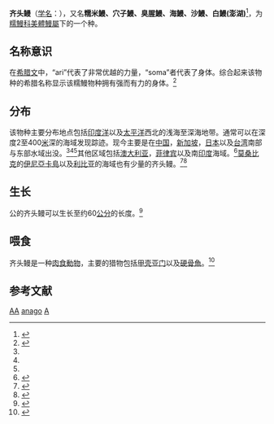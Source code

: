 {{Speciesbox
| taxon = Ariosoma anago
|status = DD
|status_system = IUCN3.1
|status_ref = <ref name=IUCN>{{Cite iucn | author1 = McCosker, J | author2 =  Tighe, K | author3 = Smith, D.G | last-author-amp = yes | title = ''Ariosoma anago'' | volume = 2019 | page =  e.T198980A2546379 | date = 2019 | doi = 10.2305/IUCN.UK.2019-1.RLTS.T198980A2546379.en }}</ref>
| binomial_authority = Temminck & Schlegel, 1846<ref name='id5632'>{{cite web| url =http://www.bioinfo.cn/db05/BjdwSpecies.php?action=view&id=5632| title =齐头鳗| work =《中国动物物种编目数据库》| publisher =中国科学院微生物研究所| author =中国科学院动物研究所| accessdate =2009-04-11| deadurl =yes| archiveurl =https://web.archive.org/web/20160305011646/http://www.bioinfo.cn/db05/BjdwSpecies.php?action=view&id=5632| archivedate =2016-03-05}}</ref>
| synonyms_ref = <ref name="Search FishBase">{{cite web | title=Synonyms of Ariosoma anago (Temminck & Schlegel, 1846) | website=Search FishBase | url=https://www.fishbase.de/Nomenclature/SynonymsList.php?ID=8234&SynCode=26917&GenusName=Ariosoma&SpeciesName=anago | access-date=2018-07-26 | archive-url=https://web.archive.org/web/20180726141154/https://www.fishbase.de/Nomenclature/SynonymsList.php?ID=8234&SynCode=26917&GenusName=Ariosoma&SpeciesName=anago | archive-date=2018-07-26 | dead-url=no }}</ref>
| synonyms = 
* ''Conger anago'' <small>（Temminck & Schlegel, 1846）</small>
* ''Anago anago'' <small>(Temminck & Schlegel, 1846)</small>
|}}
'''齐头鳗'''（[[学名|学名]]：{{lang|la|''Ariosoma anago''}}），又名'''糯米鰻、穴子鰻、臭腥鰻、海鰻、沙鰻、白鰻(澎湖)'''<ref name="臺灣魚類資料庫">{{cite web | title=Taiwan Fish Database | website=臺灣魚類資料庫 | url=http://fishdb.sinica.edu.tw/eng/species.php?id=380714 | language=la | access-date=2018-07-26 | archive-url=https://web.archive.org/web/20180726141158/http://fishdb.sinica.edu.tw/eng/species.php?id=380714 | archive-date=2018-07-26 | dead-url=no }}</ref>，为[[糯鰻科|糯鰻科]][[美體鰻屬|美體鰻屬]]下的一个种。

==名称意识==
在[[希腊文|希腊文]]中，“ari”代表了非常优越的力量，“soma”者代表了身体。综合起来该物种的希腊名称显示该糯鰻物种拥有强而有力的身体。<ref name="FishBase 2016">{{cite web | title=Ariosoma anago summary page | website=FishBase | date=2016-07-20 | url=http://www.fishbase.us/summary/Ariosoma-anago.html | access-date=2018-07-26}}</ref>

==分布==
该物种主要分布地点包括[[印度洋|印度洋]]以及[[太平洋|太平洋]]西北的浅海至深海地带。通常可以在深度2至400[[米_(單位)|米]]深的海域发现踪迹。现今主要是在[[中国|中国]]，[[新加坡|新加坡]]，[[日本|日本]]以及[[台湾|台湾]]南部与东部水域出没。<ref name='id5632'/><ref name="臺灣魚類資料庫"/><ref name="FishBase 2016"/>其他区域包括[[澳大利亚|澳大利亚]]，[[菲律宾|菲律宾]]以及南[[印度|印度]]海域。<ref name="GBIF">{{cite web | title=Ariosoma anago (Temminck & Schlegel, 1846) | website=GBIF | url=https://www.gbif.org/species/2403232 | access-date=2018-07-26 | archive-url=https://web.archive.org/web/20180726141711/https://www.gbif.org/species/2403232 | archive-date=2018-07-26 | dead-url=no }}</ref>[[莫桑比克|莫桑比克]]的[[伊尼亞卡島|伊尼亞卡島]]以及[[利比亚|利比亚]]的海域也有少量的齐头鳗。<ref name="World Register of Marine Species 2018">{{cite web | title=WoRMS - Ariosoma anago (Temminck & Schlegel, 1846) | website=World Register of Marine Species | date=2018-07-26 | url=http://www.marinespecies.org/aphia.php?p=taxdetails&id=217542#distributions | access-date=2018-07-26 | archive-url=https://web.archive.org/web/20160826103701/http://marinespecies.org/aphia.php?p=taxdetails&id=217542#distributions | archive-date=2016-08-26 | dead-url=no }}</ref><ref name="Encyclopedia of Life 2009">{{cite web | title=Blackchin Conger - Ariosoma anago - Maps | website=Encyclopedia of Life | date=2009-05-19 | url=http://eol.org/pages/207131/maps | access-date=2018-07-26 | archive-url=https://web.archive.org/web/20180726142853/http://eol.org/pages/207131/maps | archive-date=2018-07-26 | dead-url=no }}</ref>

==生长==
公的齐头鳗可以生长至约60[[公分|公分]]的长度。<ref name="Encyclopedia of Life 2014">{{cite web | title=Silvery conger | website=Encyclopedia of Life | date=2014-11-22 | url=http://eol.org/data_objects/31717138 | access-date=2018-07-26 | archive-url=https://web.archive.org/web/20180726141153/http://eol.org/data_objects/31717138 | archive-date=2018-07-26 | dead-url=no }}</ref>

==喂食==
齐头鳗是一种[[肉食動物|肉食動物]]，主要的猎物包括[[甲壳亚门|甲壳亚门]]以及[[硬骨魚|硬骨魚]]。<ref>{{Cite web|url=http://www.fishbase.org/TrophicEco/FoodItemsList.php?vstockcode=8547&genus=Ariosoma&species=anago|title=Food Items - Ariosoma anago|accessdate=2018-07-26|work=www.fishbase.org|language=en|archive-url=https://web.archive.org/web/20180726141154/http://www.fishbase.org/TrophicEco/FoodItemsList.php?vstockcode=8547&genus=Ariosoma&species=anago|archive-date=2018-07-26|dead-url=no}}</ref>

== 参考文献 ==
{{reflist}}
{{Taxonbar|from=Q3758031}}

[[Category:IUCN红色名录数据缺乏物种|AA]]
[[Category:糯鳗科|anago]]
[[Category:1846年描述的魚類|A]]